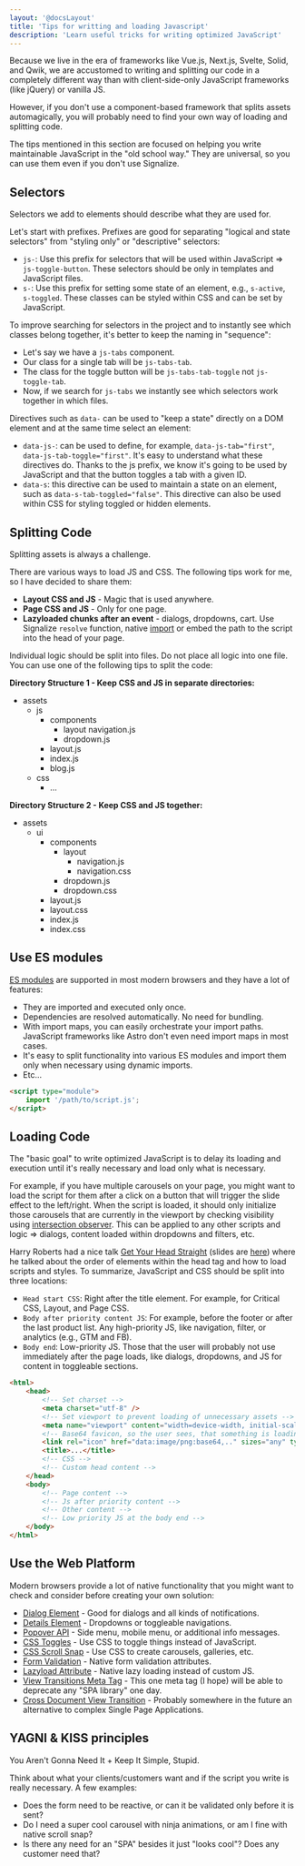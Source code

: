```yaml
---
layout: '@docsLayout'
title: 'Tips for writting and loading Javascript'
description: 'Learn useful tricks for writing optimized JavaScript'
---
```


Because we live in the era of frameworks like Vue.js, Next.js, Svelte, Solid, and Qwik, we are accustomed to writing and splitting our code in a completely different way than with client-side-only JavaScript frameworks (like jQuery) or vanilla JS.

However, if you don't use a component-based framework that splits assets automagically, you will probably need to find your own way of loading and splitting code.

The tips mentioned in this section are focused on helping you write maintainable JavaScript in the "old school way." They are universal, so you can use them even if you don't use Signalize.

## Selectors
Selectors we add to elements should describe what they are used for.

Let's start with prefixes. Prefixes are good for separating "logical and state selectors" from "styling only" or "descriptive" selectors:
- `js-`: Use this prefix for selectors that will be used within JavaScript => `js-toggle-button`. These selectors should be only in templates and JavaScript files.
- `s-`: Use this prefix for setting some state of an element, e.g., `s-active`, `s-toggled`. These classes can be styled within CSS and can be set by JavaScript.

To improve searching for selectors in the project and to instantly see which classes belong together, it's better to keep the naming in "sequence":
- Let's say we have a `js-tabs` component.
- Our class for a single tab will be `js-tabs-tab`.
- The class for the toggle button will be `js-tabs-tab-toggle` not `js-toggle-tab`.
- Now, if we search for `js-tabs` we instantly see which selectors work together in which files.

Directives such as `data-` can be used to "keep a state" directly on a DOM element and at the same time select an element:
- `data-js-`: can be used to define, for example, `data-js-tab="first"`, `data-js-tab-toggle="first"`. It's easy to understand what these directives do. Thanks to the js prefix, we know it's going to be used by JavaScript and that the button toggles a tab with a given ID.
- `data-s`: this directive can be used to maintain a state on an element, such as `data-s-tab-toggled="false"`. This directive can also be used within CSS for styling toggled or hidden elements.

## Splitting Code
Splitting assets is always a challenge.

There are various ways to load JS and CSS. The following tips work for me, so I have decided to share them:
- **Layout CSS and JS** - Magic that is used anywhere.
- **Page CSS and JS** - Only for one page.
- **Lazyloaded chunks after an event** - dialogs, dropdowns, cart. Use Signalize `resolve` function, native [import](https://developer.mozilla.org/en-US/docs/Web/JavaScript/Reference/Operators/import) or embed the path to the script into the head of your page.

Individual logic should be split into files. Do not place all logic into one file. You can use one of the following tips to split the code:

**Directory Structure 1 - Keep CSS and JS in separate directories:**
- assets
	- js
		- components
			- layout
				navigation.js
			- dropdown.js
		- layout.js
		- index.js
		- blog.js
	- css
		- ...

**Directory Structure 2 - Keep CSS and JS together:**
- assets
	- ui
		- components
			- layout
				- navigation.js
				- navigation.css
			- dropdown.js
			- dropdown.css
		- layout.js
		- layout.css
		- index.js
		- index.css

## Use ES modules

[ES modules](https://developer.mozilla.org/en-US/docs/Web/JavaScript/Guide/Modules) are supported in most modern browsers and they have a lot of features:
- They are imported and executed only once.
- Dependencies are resolved automatically. No need for bundling.
- With import maps, you can easily orchestrate your import paths. JavaScript frameworks like Astro don't even need import maps in most cases.
- It's easy to split functionality into various ES modules and import them only when necessary using dynamic imports.
- Etc...

```html
<script type="module">
	import '/path/to/script.js';
</script>
```

## Loading Code

The "basic goal" to write optimized JavaScript is to delay its loading and execution until it's really necessary and load only what is necessary.

For example, if you have multiple carousels on your page, you might want to load the script for them after a click on a button that will trigger the slide effect to the left/right. When the script is loaded, it should only initialize those carousels that are currently in the viewport by checking visibility using [intersection observer](/docs/modules/intersection-observer).
This can be applied to any other scripts and logic => dialogs, content loaded within dropdowns and filters, etc.

Harry Roberts had a nice talk [Get Your Head Straight](https://www.smashingmagazine.com/2021/09/css-head-tag/) (slides are [here](https://speakerdeck.com/csswizardry/get-your-head-straight)) where he talked about the order of elements within the head tag and how to load scripts and styles.
To summarize, JavaScript and CSS should be split into three locations:
- `Head start CSS`: Right after the title element. For example, for Critical CSS, Layout, and Page CSS.
- `Body after priority content JS`: For example, before the footer or after the last product list. Any high-priority JS, like navigation, filter, or analytics (e.g., GTM and FB).
- `Body end`: Low-priority JS. Those that the user will probably not use immediately after the page loads, like dialogs, dropdowns, and JS for content in toggleable sections.

```html
<html>
	<head>
		<!-- Set charset -->
		<meta charset="utf-8" />
		<!-- Set viewport to prevent loading of unnecessary assets -->
		<meta name="viewport" content="width=device-width, initial-scale=1, viewport-fit=cover" />
		<!-- Base64 favicon, so the user sees, that something is loading -->
		<link rel="icon" href="data:image/png:base64,.." sizes="any" type="image/png">
		<title>...</title>
		<!-- CSS -->
		<!-- Custom head content -->
	</head>
	<body>
		<!-- Page content -->
		<!-- Js after priority content -->
		<!-- Other content -->
		<!-- Low priority JS at the body end -->
	</body>
</html>
```

## Use the Web Platform

Modern browsers provide a lot of native functionality that you might want to check and consider before creating your own solution:
- [Dialog Element](https://developer.mozilla.org/en-US/docs/Web/HTML/Element/dialog) - Good for dialogs and all kinds of notifications.
- [Details Element](https://developer.mozilla.org/en-US/docs/Web/HTML/Element/details) - Dropdowns or toggleable navigations.
- [Popover API](https://developer.mozilla.org/en-US/docs/Web/API/Popover_API) - Side menu, mobile menu, or additional info messages.
- [CSS Toggles](https://tabatkins.github.io/css-toggle/#introduction) - Use CSS to toggle things instead of JavaScript.
- [CSS Scroll Snap](https://developer.mozilla.org/en-US/docs/Web/CSS/CSS_scroll_snap) - Use CSS to create carousels, galleries, etc.
- [Form Validation](https://developer.mozilla.org/en-US/docs/Learn/Forms/Form_validation) - Native form validation attributes.
- [Lazyload Attribute](https://developer.mozilla.org/en-US/docs/Web/Performance/Lazy_loading) - Native lazy loading instead of custom JS.
- [View Transitions Meta Tag](https://developer.chrome.com/blog/spa-view-transitions-land/#transitions-across-documents) - This one meta tag (I hope) will be able to deprecate any "SPA library" one day.
- [Cross Document View Transition](https://developer.chrome.com/docs/web-platform/view-transitions/cross-document) - Probably somewhere in the future an alternative to complex Single Page Applications.

## YAGNI & KISS principles
You Aren't Gonna Need It + Keep It Simple, Stupid.

Think about what your clients/customers want and if the script you write is really necessary. A few examples:
- Does the form need to be reactive, or can it be validated only before it is sent?
- Do I need a super cool carousel with ninja animations, or am I fine with native scroll snap?
- Is there any need for an "SPA" besides it just "looks cool"? Does any customer need that?
